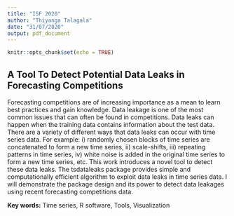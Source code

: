 ```yaml
---
title: "ISF 2020"
author: "Thiyanga Talagala"
date: "31/07/2020"
output: pdf_document
---
```


```r
knitr::opts_chunk$set(echo = TRUE)
```

## A Tool To Detect Potential Data Leaks in Forecasting Competitions

Forecasting competitions are of increasing importance as a mean to learn best practices and gain knowledge. Data leakage is one of the most common issues that can often be found in competitions. Data leaks can happen when the training data contains information about the test data. There are a variety of different ways that data leaks can occur with time series data. For example: i) randomly chosen blocks of time series are concatenated to form a new time series, ii) scale-shifts, iii) repeating patterns in time series,  iv) white noise is added in the original time series to form a new time series, etc.  This work introduces a novel tool to detect these data leaks. The tsdataleaks package provides simple and computationally efficient algorithm to exploit data leaks in time series data. I will demonstrate the package design and its power to detect data leakages using recent forecasting competitions data.




**Key words:** Time series, R software, Tools, Visualization




